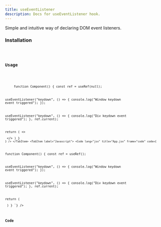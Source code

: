 ```yaml
---
title: useEventListener
description: Docs for useEventListener hook.
---
```



Simple and intuitive way of declaring DOM event listeners.

### Installation
<Code code="npx rabbithook@latest add use-event-listener" lang="bash" frame={false} />

### Usage
<Tabs>
  <TabItem label="Typescript">
    <Code
      lang="tsx"
      title="App.tsx"
      frame="code"
      code={`

function Component() {
  const ref = useRef<HTMLDivElement>(null);

  useEventListener("keydown", () => {
    console.log("Window keydown event triggered");
  });

  useEventListener("keydown", () => {
    console.log("Div keydown event triggered");
  }, ref.current);

  return (
    <>
      <div ref={ref} />
    </>
  )
}
`}
    />
  </TabItem>
  <TabItem label="Javascript">
    <Code
      lang="jsx"
      title="App.jsx"
      frame="code"
      code={`

function Component() {
  const ref = useRef();

  useEventListener("keydown", () => {
    console.log("Window keydown event triggered");
  });

  useEventListener("keydown", () => {
    console.log("Div keydown event triggered");
  }, ref.current);

  return (
    <div ref={ref} />
  )
}
`}
    />
  </TabItem>
</Tabs>

### Code
<Tabs>
  <TabItem label="Typescript">
    <Code
      lang="ts"
      title="use-event-listener.ts"
      frame="code"
      code={hookTypescript}
    />
  </TabItem>
  <TabItem label="Javascript">
    <Code
      lang="js"
      title="use-event-listener.js"
      frame="code"
      code={hookJavascript}
    />
  </TabItem>
</Tabs>

